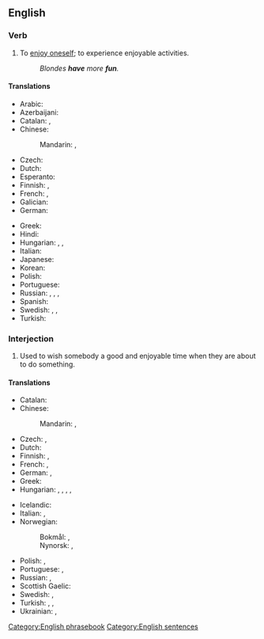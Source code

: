 ==English==

===Verb===
{{en-verb|have<has,,had> fun}}

# To [[enjoy oneself]]; to experience enjoyable activities.
#: ''Blondes '''have''' more '''fun'''.''

====Translations====
{{trans-top|enjoy oneself}}
* Arabic: {{t|ar|مَرِحَ}}
* Azerbaijani: {{t|az|əylənmək}}
* Catalan: {{t+|ca|divertir-se}}, {{t+|ca|entretenir-se}}
* Chinese:
*: Mandarin: {{t|cmn|[[玩]][[得]][[開心]]|sc=Hani}}, {{t|cmn|[[玩]][[得]][[开心]]|tr=wán de kāixīn|sc=Hani}}
* Czech: {{t+|cs|bavit se}}
* Dutch: {{t|nl|lol maken}}
* Esperanto: {{t|eo|amuziĝi}}
* Finnish: {{t+|fi|pitää hauskaa}}, {{t+|fi|huvitella}}
* French: {{t+|fr|amuser|alt=s'amuser}}, {{t+|fr|égayer|alt=s'égayer}}
* Galician: {{t|gl|divírtete}}
* German: {{t|de|Spaß haben}}
{{trans-mid}}
* Greek: {{t+|el|διασκεδάζω}}
* Hindi: {{t|hi|मस्ती करना}}
* Hungarian: {{t+|hu|szórakozik}}, {{t|hu|[[jól]] [[szórakozik]]}}, {{t|hu|[[jól]] [[érez|érz]][[-i|i]] [[magát]]}}
* Italian: {{t+|it|divertirsi}}
* Japanese: {{t+|ja|楽しむ|tr=たのしむ, tanoshimu}}
* Korean: {{t+|ko|즐기다}}
* Polish: {{t|pl|[[bawić|bawić się]]|impf}}
* Portuguese: {{t|pt|divertir-se}}
* Russian: {{t+|ru|наслажда́ться}}, {{t+|ru|весели́ться}}, {{t+|ru|развлека́ться}}, {{t+|ru|забавля́ться}}
* Spanish: {{t+|es|divertirse}}
* Swedish: {{t+|sv|ha roligt}}, {{t|sv|ha kul}}, {{t|sv|ha skoj}}
* Turkish: {{t+|tr|eğlenmek}}
{{trans-bottom}}

===Interjection===
{{head|en|interjection}}

# Used to wish somebody a good and enjoyable time when they are about to do something.

====Translations====
{{trans-top|wish someone a good time}}
* Catalan: {{t|ca|diverteix-te}}
* Chinese:
*: Mandarin: {{t|cmn|[[祝]][[你]][[玩]][[得]][[開心]]|sc=Hani}}, {{t|cmn|[[祝]][[你]][[玩]][[得]][[开心]]|tr=zhù nǐ wán de kāixīn|sc=Hani}}
* Czech: {{t|cs|bav se}} {{qualifier|unformal}}, {{t|cs|bavte se}} {{qualifier|formal}}
* Dutch: {{t|nl|veel plezier}}
* Finnish: {{t|fi|pidä hauskaa|s}}, {{t|fi|pitäkää hauskaa|p}}
* French: {{t|fr|amuse-toi}} {{qualifier|informal}}, {{t|fr|amusez-vous}} {{qualifier|formal}}
* German: {{t|de|viel Spaß!}}, {{t|de|gönn dir}}
* Greek: {{t|el|καλή διασκέδαση|f}}
* Hungarian: {{t|hu|jó szórakozást}} {{q|independent of formality and number}}, {{t|hu|érezd jól magad}} {{q|singular, informal}}, {{t|hu|érezze jól magát}} {{q|singular, formal}}, {{t|hu|érezzétek jól magatokat}} {{q|plural, informal}}, {{t|hu|érezzék jól magukat}} {{q|plural, formal}}
{{trans-mid}}
* Icelandic: {{t+|is|góða skemmtun}}
* Italian: {{t|it|divertiti}} {{q|singular}}, {{t|it|divertitevi}} {{q|plural}}
* Norwegian:
*: Bokmål: {{t|nb|kos deg!}} {{q|singular}}, {{t|nb|kos dere!}} {{q|plural}}
*: Nynorsk: {{t|nn|kos deg!}} {{q|singular}}, {{t|nn|kos dykk!}} {{q|plural}}
* Polish: {{t|pl|baw się dobrze|alt=baw się dobrze!}}, {{t|pl|dobrej zabawy!}}
* Portuguese: {{t|pt|[[divirta]]-[[se]]}}, {{t|pt|[[se]] [[divirta]]}}
* Russian: {{qualifier|жела́ю/жела́ем}} {{t|ru|хорошо́ повесели́ться}}, {{qualifier|жела́ю/жела́ем}} {{t|ru|хорошо́ провести́ вре́мя}}
* Scottish Gaelic: {{t|gd|gabh spòrs}}
* Swedish: {{t|sv|ha det så roligt}}, {{t|sv|ha det så kul}}
* Turkish: {{t|tr|çok eğlen}}, {{t|tr|çok eğlenin|p}}, {{t|tr|iyi eğlenceler}}
* Ukrainian: {{qualifier|бажа́ю/бажа́ємо}} {{t|uk|до́бре повесели́тися}}, {{qualifier|бажа́ю/бажа́ємо}} {{t|uk|до́бре провести́ ча́с}}
{{trans-bottom}}

[[Category:English phrasebook]]
[[Category:English sentences]]